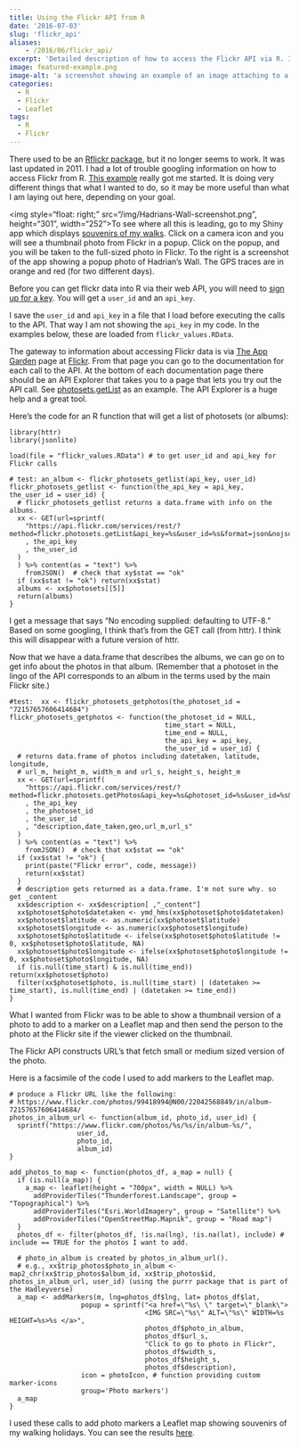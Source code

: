 ```yaml
---
title: Using the Flickr API from R
date: '2016-07-03'
slug: 'flickr_api'
aliases:
    - /2016/06/flickr_api/
excerpt: 'Detailed description of how to access the Flickr API via R. I would do it somewhat differently in 2021.'
image: featured-example.png
image-alt: 'a screenshot showing an example of an image attaching to a spot on the map'
categories:
  - R
  - Flickr
  - Leaflet
tags:
  - R
  - Flickr
---
```


There used to be an [Rflickr package](https://github.com/duncantl/Rflickr/blob/master/inst/doc/Rflickr.xml), but it no longer seems to work. It was last updated in 2011. I had a lot of trouble googling information on how to access Flickr from R. [This example](http://timelyportfolio.github.io/rCharts_Rflickr/iso_httr.html) really got me started. It is doing very different things that what I wanted to do, so it may be more useful than what I am laying out here, depending on your goal.

\<img style="float: right;" src="/img/Hadrians-Wall-screenshot.png", height="301", width="252"\>To see where all this is leading, go to my Shiny app which displays [souvenirs of my walks](https://goldin.shinyapps.io/Walks/). Click on a camera icon and you will see a thumbnail photo from Flickr in a popup. Click on the popup, and you will be taken to the full-sized photo in Flickr. To the right is a screenshot of the app showing a popup photo of Hadrian's Wall. The GPS traces are in orange and red (for two different days).

Before you can get flickr data into R via their web API, you will need to [sign up for a key](https://www.flickr.com/services/api/misc.api_keys.html). You will get a `user_id` and an `api_key`.

I save the `user_id` and `api_key` in a file that I load before executing the calls to the API. That way I am not showing the `api_key` in my code. In the examples below, these are loaded from `flickr_values.RData`.

The gateway to information about accessing Flickr data is via [The App Garden](https://www.flickr.com/services/api/) page at [Flickr](https://www.flickr.com/). From that page you can go to the documentation for each call to the API. At the bottom of each documentation page there should be an API Explorer that takes you to a page that lets you try out the API call. See [photosets.getList](https://www.flickr.com/services/api/explore/flickr.photosets.getList) as an example. The API Explorer is a huge help and a great tool.

Here's the code for an R function that will get a list of photosets (or albums):

    library(httr)
    library(jsonlite)

    load(file = "flickr_values.RData") # to get user_id and api_key for Flickr calls

    # test: an_album <- flickr_photosets_getlist(api_key, user_id)
    flickr_photosets_getlist <- function(the_api_key = api_key, the_user_id = user_id) {
      # flickr_photosets_getlist returns a data.frame with info on the albums.
      xx <- GET(url=sprintf(
        "https://api.flickr.com/services/rest/?method=flickr.photosets.getList&api_key=%s&user_id=%s&format=json&nojsoncallback=1"
        , the_api_key
        , the_user_id
      )
      ) %>% content(as = "text") %>%
        fromJSON()  # check that xy$stat == "ok"
      if (xx$stat != "ok") return(xx$stat)
      albums <- xx$photosets[[5]]
      return(albums)
    }

I get a message that says "No encoding supplied: defaulting to UTF-8." Based on some googling, I think that's from the GET call (from httr). I think this will disappear with a future version of httr.

Now that we have a data.frame that describes the albums, we can go on to get info about the photos in that album. (Remember that a photoset in the lingo of the API corresponds to an album in the terms used by the main Flickr site.)

    #test:  xx <- flickr_photosets_getphotos(the_photoset_id = "72157657606414684")
    flickr_photosets_getphotos <- function(the_photoset_id = NULL, 
                                           time_start = NULL, 
                                           time_end = NULL, 
                                           the_api_key = api_key, 
                                           the_user_id = user_id) {
      # returns data.frame of photos including datetaken, latitude, longitude, 
      # url_m, height_m, width_m and url_s, height_s, height_m
      xx <- GET(url=sprintf(
        "https://api.flickr.com/services/rest/?method=flickr.photosets.getPhotos&api_key=%s&photoset_id=%s&user_id=%s&extras=%s&format=json&nojsoncallback=1"
        , the_api_key
        , the_photoset_id
        , the_user_id
        , "description,date_taken,geo,url_m,url_s"
      )
      ) %>% content(as = "text") %>%
        fromJSON()  # check that xx$stat == "ok"
      if (xx$stat != "ok") {
        print(paste("Flickr error", code, message))
        return(xx$stat)
      }
      # description gets returned as a data.frame. I'm not sure why. so get _content
      xx$description <- xx$description[ ,"_content"]
      xx$photoset$photo$datetaken <- ymd_hms(xx$photoset$photo$datetaken)
      xx$photoset$latitude <- as.numeric(xx$photoset$latitude)
      xx$photoset$longitude <- as.numeric(xx$photoset$longitude)
      xx$photoset$photo$latitude <- ifelse(xx$photoset$photo$latitude != 0, xx$photoset$photo$latitude, NA)
      xx$photoset$photo$longitude <- ifelse(xx$photoset$photo$longitude != 0, xx$photoset$photo$longitude, NA)
      if (is.null(time_start) & is.null(time_end)) return(xx$photoset$photo)
      filter(xx$photoset$photo, is.null(time_start) | (datetaken >= time_start), is.null(time_end) | (datetaken >= time_end))
    }

What I wanted from Flickr was to be able to show a thumbnail version of a photo to add to a marker on a Leaflet map and then send the person to the photo at the Flickr site if the viewer clicked on the thumbnail.

The Flickr API constructs URL's that fetch small or medium sized version of the photo.

Here is a facsimile of the code I used to add markers to the Leaflet map.

    # produce a Flickr URL like the following:
    # https://www.flickr.com/photos/99418994@N00/22042568849/in/album-72157657606414684/
    photos_in_album_url <- function(album_id, photo_id, user_id) {
      sprintf("https://www.flickr.com/photos/%s/%s/in/album-%s/",
                     user_id,
                     photo_id,
                     album_id)
    }

    add_photos_to_map <- function(photos_df, a_map = null) {
      if (is.null(a_map)) {
        a_map <- leaflet(height = "700px", width = NULL) %>%
          addProviderTiles("Thunderforest.Landscape", group = "Topographical") %>%
          addProviderTiles("Esri.WorldImagery", group = "Satellite") %>%
          addProviderTiles("OpenStreetMap.Mapnik", group = "Road map") 
      }
      photos_df <- filter(photos_df, !is.na(lng), !is.na(lat), include) # include == TRUE for the photos I want to add.

      # photo_in_album is created by photos_in_album_url().  
      # e.g., xx$trip_photos$photo_in_album <- map2_chr(xx$trip_photos$album_id, xx$trip_photos$id, photos_in_album_url, user_id) (using the purrr package that is part of the Hadleyverse)
      a_map <- addMarkers(m, lng=photos_df$lng, lat= photos_df$lat,  
                      popup = sprintf("<a href=\"%s\ \" target=\"_blank\">
                                      <IMG SRC=\"%s\" ALT=\"%s\" WIDTH=%s HEIGHT=%s>%s </a>", 
                                      photos_df$photo_in_album,
                                      photos_df$url_s, 
                                      "Click to go to photo in Flickr",
                                      photos_df$width_s,
                                      photos_df$height_s,
                                      photos_df$description),  
                      icon = photoIcon, # function providing custom marker-icons
                      group='Photo markers')
      a_map
    }

I used these calls to add photo markers a Leaflet map showing souvenirs of my walking holidays. You can see the results [here](https://goldin.shinyapps.io/Walks/).
